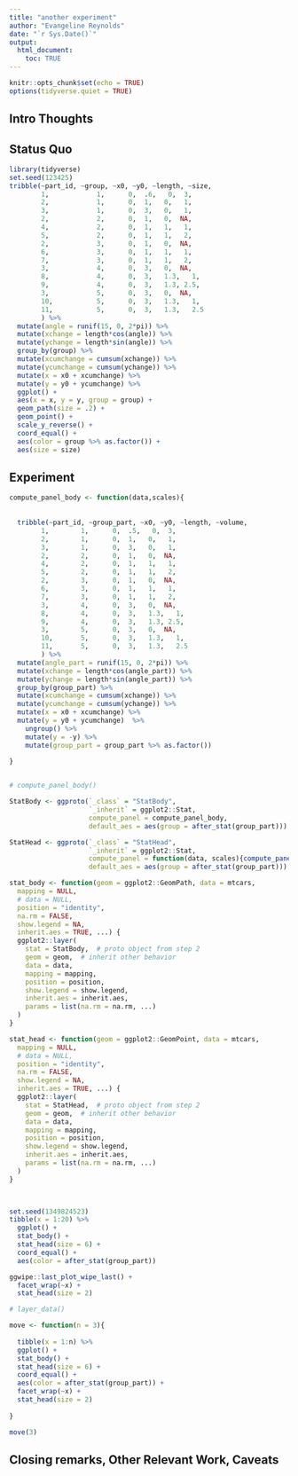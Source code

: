 ```yaml
---
title: "another experiment"
author: "Evangeline Reynolds"
date: "`r Sys.Date()`"
output: 
  html_document:
    toc: TRUE
---
```


```r
knitr::opts_chunk$set(echo = TRUE)
options(tidyverse.quiet = TRUE)
```




## Intro Thoughts


## Status Quo

```r
library(tidyverse)
set.seed(123425)
tribble(~part_id, ~group, ~x0, ~y0, ~length, ~size,
        1,            1,      0,  .6,   0,  3,
        2,            1,      0,  1,   0,   1,
        3,            1,      0,  3,   0,   1,
        2,            2,      0,  1,   0,  NA,
        4,            2,      0,  1,   1,   1,
        5,            2,      0,  1,   1,   2,
        2,            3,      0,  1,   0,  NA,
        6,            3,      0,  1,   1,   1,
        7,            3,      0,  1,   1,   2,
        3,            4,      0,  3,   0,  NA,
        8,            4,      0,  3,   1.3,   1,
        9,            4,      0,  3,   1.3, 2.5,
        3,            5,      0,  3,   0,  NA,
        10,           5,      0,  3,   1.3,   1,
        11,           5,      0,  3,   1.3,   2.5  
        ) %>% 
  mutate(angle = runif(15, 0, 2*pi)) %>% 
  mutate(xchange = length*cos(angle)) %>% 
  mutate(ychange = length*sin(angle)) %>% 
  group_by(group) %>% 
  mutate(xcumchange = cumsum(xchange)) %>% 
  mutate(ycumchange = cumsum(ychange)) %>% 
  mutate(x = x0 + xcumchange) %>% 
  mutate(y = y0 + ycumchange) %>% 
  ggplot() + 
  aes(x = x, y = y, group = group) +
  geom_path(size = .2) + 
  geom_point() +
  scale_y_reverse() + 
  coord_equal() + 
  aes(color = group %>% as.factor()) + 
  aes(size = size)
```

## Experiment

```r
compute_panel_body <- function(data,scales){
  
  
  tribble(~part_id, ~group_part, ~x0, ~y0, ~length, ~volume,
        1,        1,      0,  .5,   0,  3,
        2,        1,      0,  1,   0,   1,
        3,        1,      0,  3,   0,   1,
        2,        2,      0,  1,   0,  NA,
        4,        2,      0,  1,   1,   1,
        5,        2,      0,  1,   1,   2,
        2,        3,      0,  1,   0,  NA,
        6,        3,      0,  1,   1,   1,
        7,        3,      0,  1,   1,   2,
        3,        4,      0,  3,   0,  NA,
        8,        4,      0,  3,   1.3,   1,
        9,        4,      0,  3,   1.3, 2.5,
        3,        5,      0,  3,   0,  NA,
        10,       5,      0,  3,   1.3,   1,
        11,       5,      0,  3,   1.3,   2.5  
        ) %>% 
  mutate(angle_part = runif(15, 0, 2*pi)) %>% 
  mutate(xchange = length*cos(angle_part)) %>% 
  mutate(ychange = length*sin(angle_part)) %>% 
  group_by(group_part) %>% 
  mutate(xcumchange = cumsum(xchange)) %>% 
  mutate(ycumchange = cumsum(ychange)) %>% 
  mutate(x = x0 + xcumchange) %>% 
  mutate(y = y0 + ycumchange)  %>% 
    ungroup() %>% 
    mutate(y = -y) %>% 
    mutate(group_part = group_part %>% as.factor())
  
}


# compute_panel_body()
```


```r
StatBody <- ggproto(`_class` = "StatBody", 
                    `_inherit` = ggplot2::Stat,
                    compute_panel = compute_panel_body,
                    default_aes = aes(group = after_stat(group_part)))

StatHead <- ggproto(`_class` = "StatHead", 
                    `_inherit` = ggplot2::Stat,
                    compute_panel = function(data, scales){compute_panel_body()[1,]},
                    default_aes = aes(group = after_stat(group_part)))

```


```r
stat_body <- function(geom = ggplot2::GeomPath, data = mtcars,
  mapping = NULL,
  # data = NULL,
  position = "identity",
  na.rm = FALSE,
  show.legend = NA,
  inherit.aes = TRUE, ...) {
  ggplot2::layer(
    stat = StatBody,  # proto object from step 2
    geom = geom,  # inherit other behavior
    data = data,
    mapping = mapping,
    position = position,
    show.legend = show.legend,
    inherit.aes = inherit.aes,
    params = list(na.rm = na.rm, ...)
  )
}

stat_head <- function(geom = ggplot2::GeomPoint, data = mtcars,
  mapping = NULL,
  # data = NULL,
  position = "identity",
  na.rm = FALSE,
  show.legend = NA,
  inherit.aes = TRUE, ...) {
  ggplot2::layer(
    stat = StatHead,  # proto object from step 2
    geom = geom,  # inherit other behavior
    data = data,
    mapping = mapping,
    position = position,
    show.legend = show.legend,
    inherit.aes = inherit.aes,
    params = list(na.rm = na.rm, ...)
  )
}

  
```


```r
set.seed(1349824523)
tibble(x = 1:20) %>%  
  ggplot() + 
  stat_body() + 
  stat_head(size = 6) + 
  coord_equal() + 
  aes(color = after_stat(group_part))

ggwipe::last_plot_wipe_last() +
  facet_wrap(~x) + 
  stat_head(size = 2)

# layer_data()

move <- function(n = 3){
  
  tibble(x = 1:n) %>%  
  ggplot() + 
  stat_body() + 
  stat_head(size = 6) + 
  coord_equal() + 
  aes(color = after_stat(group_part)) +
  facet_wrap(~x) + 
  stat_head(size = 2)
  
}
```

```r
move(3)
```

## Closing remarks, Other Relevant Work, Caveats
